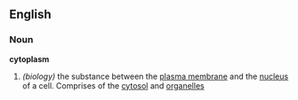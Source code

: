 ==English==
===Noun===
{{wikipedia}}
''' cytoplasm '''
# ''(biology)'' the substance between the [[plasma membrane]] and the [[nucleus]] of a cell. Comprises of the [[cytosol]] and [[organelle]]s